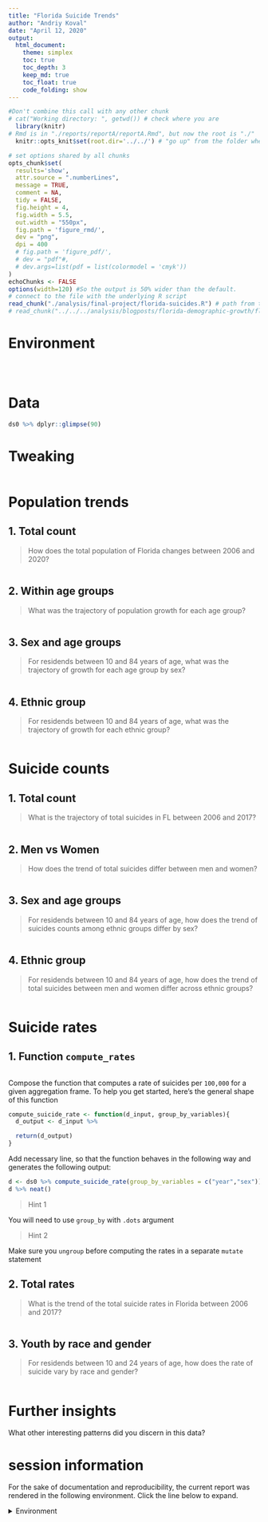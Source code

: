 ```yaml
---
title: "Florida Suicide Trends"
author: "Andriy Koval"
date: "April 12, 2020"
output:
  html_document:
    theme: simplex
    toc: true
    toc_depth: 3
    keep_md: true
    toc_float: true
    code_folding: show
---
```


<!-- These two chunks should be added in the beginning of every .Rmd that you want to source an .R script -->
<!--  The 1st mandatory chunck  -->
<!--  Set the working directory to the repository's base directory -->
```r
#Don't combine this call with any other chunk 
# cat("Working directory: ", getwd()) # check where you are
  library(knitr)
# Rmd is in "./reports/reportA/reportA.Rmd", but now the root is "./"
  knitr::opts_knit$set(root.dir='../../') # "go up" from the folder where this .Rmd is save until you arrive at the root/working directory
```

<!--  The 2nd mandatory chunck  -->
<!-- Set the report-wide options, and point to the external code file. -->
```r
# set options shared by all chunks
opts_chunk$set(
  results='show', 
  attr.source = ".numberLines",
  message = TRUE,
  comment = NA, 
  tidy = FALSE,
  fig.height = 4, 
  fig.width = 5.5, 
  out.width = "550px",
  fig.path = 'figure_rmd/',     
  dev = "png",
  dpi = 400
  # fig.path = 'figure_pdf/',     
  # dev = "pdf"#,
  # dev.args=list(pdf = list(colormodel = 'cmyk'))
)
echoChunks <- FALSE
options(width=120) #So the output is 50% wider than the default.
# connect to the file with the underlying R script  
read_chunk("./analysis/final-project/florida-suicides.R") # path from the root to the R script.
# read_chunk("../../../analysis/blogposts/florida-demographic-growth/fl-demo-growth.R") # path from the root to the R script. 
```

# Environment
<!-- Load packages to be used in the report  --> 
```r
```

<!-- Load 'sourced' R files.  Suppress the output when loading packages. --> 
```r
```

<!-- Load any Global functions and variables declared in the R file.  Suppress the output. -->
 ```r
 ```
# Data

```r
ds0 %>% dplyr::glimpse(90)
```

# Tweaking

```r
```

# Population trends 

## 1. Total count 
> How does the total population of Florida changes between 2006 and 2020?

```r
```

## 2. Within age groups
> What was the trajectory of population growth for each age group?

```r
```

## 3. Sex and age groups
> For residends between 10 and 84 years of age, what was the trajectory of growth for each age group by sex? 

```r
```

## 4. Ethnic group
> For residends between 10 and 84 years of age, what was the trajectory of growth for each ethnic group?

```r
```


# Suicide counts 

## 1. Total count 
> What is the trajectory of total suicides in FL between 2006 and 2017?

```r
```

## 2. Men vs Women
> How does the trend of total suicides differ between men and women?

```r
```

## 3. Sex and age groups
>For residends between 10 and 84 years of age, how does the trend of suicides counts among ethnic groups differ by sex?  

```r
```

## 4. Ethnic group

> For residends between 10 and 84 years of age, how does the trend of total suicides between men and women differ across ethnic groups?  

```r
```


# Suicide rates

## 1. Function `compute_rates`

```r
```

Compose the function that computes a rate of suicides per `100,000` for a given aggregation frame. To help you get started, here's the general shape of this function
```r

compute_suicide_rate <- function(d_input, group_by_variables){
  d_output <- d_input %>%

  return(d_output)
}
```
Add necessary line, so that the function behaves in the following way and generates the following output:   
```r
d <- ds0 %>% compute_suicide_rate(group_by_variables = c("year","sex")) # `group_by_variables` may be different
d %>% neat()
```

> Hint 1  

You will need to use `group_by` with `.dots` argument

> Hint 2

Make sure you `ungroup` before computing the rates in a separate `mutate` statement

## 2. Total rates
>  What is the trend of the total suicide rates in Florida between 2006 and 2017?  

```r
```

## 3. Youth by race and gender
> For residends between 10 and 24 years of age, how does the rate of suicide vary by race and gender?  

```r
```


# Further insights

What other interesting patterns did you discern in this data? 


session information
===========================================================================

For the sake of documentation and reproducibility, the current report was rendered in the following environment.  Click the line below to expand.

<details>
  <summary>Environment <span class="glyphicon glyphicon-plus-sign"></span></summary>
```r
if( requireNamespace("devtools", quietly = TRUE) ) {
  devtools::session_info()
} else {
  sessionInfo()
} 
```
